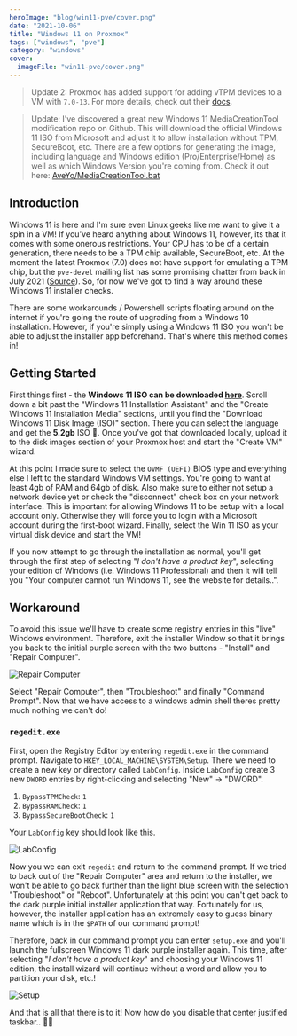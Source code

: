 ```yaml
---
heroImage: "blog/win11-pve/cover.png"
date: "2021-10-06"
title: "Windows 11 on Proxmox"
tags: ["windows", "pve"]
category: "windows"
cover:
  imageFile: "win11-pve/cover.png"
---
```


> Update 2: Proxmox has added support for adding vTPM devices to a VM with `7.0-13`. For more details, check out their [docs](https://pve.proxmox.com/pve-docs/pve-admin-guide.html#qm_tpm).

> Update: I've discovered a great new Windows 11 MediaCreationTool modification repo on Github. This will download the official Windows 11 ISO from Microsoft and adjust it to allow installation without TPM, SecureBoot, etc. There are a few options for generating the image, including language and Windows edition (Pro/Enterprise/Home) as well as which Windows Version you're coming from. Check it out here: [AveYo/MediaCreationTool.bat](https://github.com/AveYo/MediaCreationTool.bat)

## Introduction

Windows 11 is here and I'm sure even Linux geeks like me want to give it a spin in a VM! If you've heard anything about Windows 11, however, its that it comes with some onerous restrictions. Your CPU has to be of a certain generation, there needs to be a TPM chip available, SecureBoot, etc. At the moment the latest Proxmox (7.0) does not have support for emulating a TPM chip, but the `pve-devel` mailing list has some promising chatter from back in July 2021 ([Source](https://lists.proxmox.com/pipermail/pve-devel/2021-July/049405.html)). So, for now we've got to find a way around these Windows 11 installer checks.

There are some workarounds / Powershell scripts floating around on the internet if you're going the route of upgrading from a Windows 10 installation. However, if you're simply using a Windows 11 ISO you won't be able to adjust the installer app beforehand. That's where this method comes in!

## Getting Started

First things first - the **Windows 11 ISO can be downloaded [here](https://www.microsoft.com/en-us/software-download/windows11)**. Scroll down a bit past the "Windows 11 Installation Assistant" and the "Create Windows 11 Installation Media" sections, until you find the "Download Windows 11 Disk Image (ISO)" section. There you can select the language and get the **5.2gb** ISO 🤯. Once you've got that downloaded locally, upload it to the disk images section of your Proxmox host and start the "Create VM" wizard.

At this point I made sure to select the `OVMF (UEFI)` BIOS type and everything else I left to the standard Windows VM settings. You're going to want at least 4gb of RAM and 64gb of disk. Also make sure to either not setup a network device yet or check the "disconnect" check box on your network interface. This is important for allowing Windows 11 to be setup with a local account only. Otherwise they will force you to login with a Microsoft account during the first-boot wizard. Finally, select the Win 11 ISO as your virtual disk device and start the VM!

If you now attempt to go through the installation as normal, you'll get through the first step of selecting "_I don't have a product key_", selecting your edition of Windows (i.e. Windows 11 Professional) and then it will tell you "Your computer cannot run Windows 11, see the website for details..".

## Workaround

To avoid this issue we'll have to create some registry entries in this "live" Windows environment. Therefore, exit the installer Window so that it brings you back to the initial purple screen with the two buttons - "Install" and "Repair Computer".

![Repair Computer](/assets/blog/win11-pve/repair.png)

Select "Repair Computer", then "Troubleshoot" and finally "Command Prompt". Now that we have access to a windows admin shell theres pretty much nothing we can't do!

### `regedit.exe`

First, open the Registry Editor by entering `regedit.exe` in the command prompt. Navigate to `HKEY_LOCAL_MACHINE\SYSTEM\Setup`. There we need to create a new key or directory called `LabConfig`. Inside `LabConfig` create 3 new `DWORD` entries by right-clicking and selecting "New" -> "DWORD".

1. `BypassTPMCheck`: `1`
1. `BypassRAMCheck`: `1`
1. `BypassSecureBootCheck`: `1`

Your `LabConfig` key should look like this.

![LabConfig](/assets/blog/win11-pve/labconfig.webp)

Now you we can exit `regedit` and return to the command prompt. If we tried to back out of the "Repair Computer" area and return to the installer, we won't be able to go back further than the light blue screen with the selection "Troubleshoot" or "Reboot". Unfortunately at this point you can't get back to the dark purple initial installer application that way. Fortunately for us, however, the installer application has an extremely easy to guess binary name which is in the `$PATH` of our command prompt!

Therefore, back in our command prompt you can enter `setup.exe` and you'll launch the fullscreen Windows 11 dark purple installer again. This time, after selecting "_I don't have a product key_" and choosing your Windows 11 edition, the install wizard will continue without a word and allow you to partition your disk, etc.!

![Setup](/assets/blog/win11-pve/setup.png)

And that is all that there is to it! Now how do you disable that center justified taskbar.. 🤔😂
